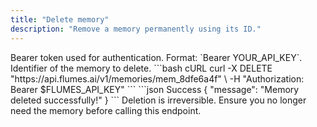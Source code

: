 ```yaml
---
title: "Delete memory"
description: "Remove a memory permanently using its ID."
---
```


<ParamField header="Authorization" type="string" required>
Bearer token used for authentication. Format: `Bearer YOUR_API_KEY`.
</ParamField>

<ParamField path="memory_id" type="string" required>
Identifier of the memory to delete.
</ParamField>

<RequestExample>
```bash cURL
curl -X DELETE "https://api.flumes.ai/v1/memories/mem_8dfe6a4f" \
  -H "Authorization: Bearer $FLUMES_API_KEY"
```
</RequestExample>

<ResponseExample>
```json Success
{
  "message": "Memory deleted successfully!"
}
```
</ResponseExample>

<Warning>
Deletion is irreversible. Ensure you no longer need the memory before calling this endpoint.
</Warning>
